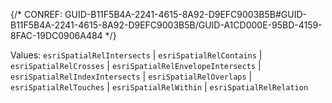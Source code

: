 

{/* CONREF: GUID-B11F5B4A-2241-4615-8A92-D9EFC9003B5B#GUID-B11F5B4A-2241-4615-8A92-D9EFC9003B5B/GUID-A1CD000E-95BD-4159-8FAC-19DC0906A484  */}

Values: `esriSpatialRelIntersects` | `esriSpatialRelContains` | `esriSpatialRelCrosses` | `esriSpatialRelEnvelopeIntersects` | `esriSpatialRelIndexIntersects` | `esriSpatialRelOverlaps` | `esriSpatialRelTouches` | `esriSpatialRelWithin` | `esriSpatialRelRelation`
